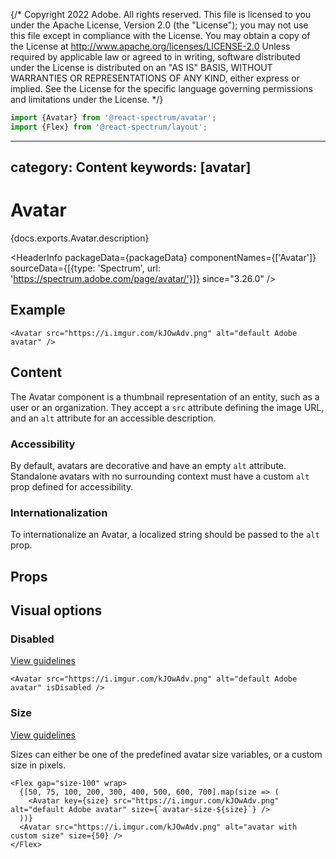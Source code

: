 {/* Copyright 2022 Adobe. All rights reserved.
This file is licensed to you under the Apache License, Version 2.0 (the "License");
you may not use this file except in compliance with the License. You may obtain a copy
of the License at http://www.apache.org/licenses/LICENSE-2.0
Unless required by applicable law or agreed to in writing, software distributed under
the License is distributed on an "AS IS" BASIS, WITHOUT WARRANTIES OR REPRESENTATIONS
OF ANY KIND, either express or implied. See the License for the specific language
governing permissions and limitations under the License. */}



```jsx import
import {Avatar} from '@react-spectrum/avatar';
import {Flex} from '@react-spectrum/layout';
```

---
category: Content
keywords: [avatar]
---

# Avatar

<PageDescription>{docs.exports.Avatar.description}</PageDescription>

<HeaderInfo
  packageData={packageData}
  componentNames={['Avatar']}
  sourceData={[{type: 'Spectrum', url: 'https://spectrum.adobe.com/page/avatar/'}]}
  since="3.26.0" />

## Example

```tsx example
<Avatar src="https://i.imgur.com/kJOwAdv.png" alt="default Adobe avatar" />
```

## Content

The Avatar component is a thumbnail representation of an entity, such as a user or an organization. They accept a `src` attribute defining the image URL, and an `alt` attribute for an accessible description.

### Accessibility

By default, avatars are decorative and have an empty `alt` attribute. Standalone avatars with no surrounding context must have a custom `alt` prop defined for accessibility.

### Internationalization

To internationalize an Avatar, a localized string should be passed to the `alt` prop.

## Props

<PropTable component={docs.exports.Avatar} links={docs.links} />

## Visual options

### Disabled
[View guidelines](https://spectrum.adobe.com/page/avatar/#Disabled)
```tsx example
<Avatar src="https://i.imgur.com/kJOwAdv.png" alt="default Adobe avatar" isDisabled />
```

### Size
[View guidelines](https://spectrum.adobe.com/page/avatar/#Size)

Sizes can either be one of the predefined avatar size variables, or a custom size in pixels.

```tsx example
<Flex gap="size-100" wrap>
  {[50, 75, 100, 200, 300, 400, 500, 600, 700].map(size => (
    <Avatar key={size} src="https://i.imgur.com/kJOwAdv.png" alt="default Adobe avatar" size={`avatar-size-${size}`} />
  ))}
  <Avatar src="https://i.imgur.com/kJOwAdv.png" alt="avatar with custom size" size={50} />
</Flex>
```
